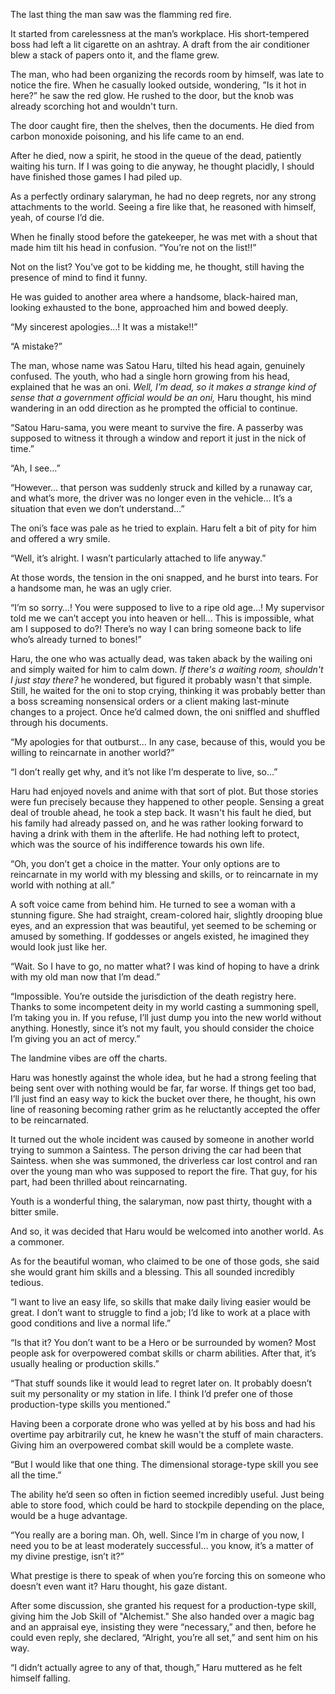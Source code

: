 The last thing the man saw was the flamming red fire.

It started from carelessness at the man’s workplace. His short-tempered boss had left a lit cigarette on an ashtray. A draft from the air conditioner blew a stack of papers onto it, and the flame grew.

The man, who had been organizing the records room by himself, was late to notice the fire. When he casually looked outside, wondering, ”Is it hot in here?” he saw the red glow. He rushed to the door, but the knob was already scorching hot and wouldn't turn.

The door caught fire, then the shelves, then the documents. He died from carbon monoxide poisoning, and his life came to an end.

After he died, now a spirit, he stood in the queue of the dead, patiently waiting his turn. If I was going to die anyway, he thought placidly, I should have finished those games I had piled up.

As a perfectly ordinary salaryman, he had no deep regrets, nor any strong attachments to the world. Seeing a fire like that, he reasoned with himself, yeah, of course I’d die.

When he finally stood before the gatekeeper, he was met with a shout that made him tilt his head in confusion. “You’re not on the list!!”

Not on the list? You’ve got to be kidding me, he thought, still having the presence of mind to find it funny.

He was guided to another area where a handsome, black-haired man, looking exhausted to the bone, approached him and bowed deeply.

“My sincerest apologies…! It was a mistake!!”

“A mistake?”

The man, whose name was Satou Haru, tilted his head again, genuinely confused. The youth, who had a single horn growing from his head, explained that he was an oni. _Well, I’m dead, so it makes a strange kind of sense that a government official would be an oni,_ Haru thought, his mind wandering in an odd direction as he prompted the official to continue.

“Satou Haru-sama, you were meant to survive the fire. A passerby was supposed to witness it through a window and report it just in the nick of time.”

“Ah, I see…”

“However… that person was suddenly struck and killed by a runaway car, and what’s more, the driver was no longer even in the vehicle… It’s a situation that even we don’t understand…”

The oni’s face was pale as he tried to explain. Haru felt a bit of pity for him and offered a wry smile.

“Well, it’s alright. I wasn’t particularly attached to life anyway.”

At those words, the tension in the oni snapped, and he burst into tears. For a handsome man, he was an ugly crier.

“I’m so sorry…! You were supposed to live to a ripe old age…! My supervisor told me we can’t accept you into heaven or hell… This is impossible, what am I supposed to do?! There’s no way I can bring someone back to life who’s already turned to bones!”

Haru, the one who was actually dead, was taken aback by the wailing oni and simply waited for him to calm down. _If there's a waiting room, shouldn't I just stay there?_ he wondered, but figured it probably wasn't that simple. Still, he waited for the oni to stop crying, thinking it was probably better than a boss screaming nonsensical orders or a client making last-minute changes to a project. Once he’d calmed down, the oni sniffled and shuffled through his documents.

“My apologies for that outburst… In any case, because of this, would you be willing to reincarnate in another world?”

“I don’t really get why, and it’s not like I’m desperate to live, so…”

Haru had enjoyed novels and anime with that sort of plot. But those stories were fun precisely because they happened to other people. Sensing a great deal of trouble ahead, he took a step back. It wasn't his fault he died, but his family had already passed on, and he was rather looking forward to having a drink with them in the afterlife. He had nothing left to protect, which was the source of his indifference towards his own life.

“Oh, you don’t get a choice in the matter. Your only options are to reincarnate in my world with my blessing and skills, or to reincarnate in my world with nothing at all.”

A soft voice came from behind him. He turned to see a woman with a stunning figure. She had straight, cream-colored hair, slightly drooping blue eyes, and an expression that was beautiful, yet seemed to be scheming or amused by something. If goddesses or angels existed, he imagined they would look just like her.

“Wait. So I have to go, no matter what? I was kind of hoping to have a drink with my old man now that I’m dead.”

“Impossible. You’re outside the jurisdiction of the death registry here. Thanks to some incompetent deity in my world casting a summoning spell, I’m taking you in. If you refuse, I’ll just dump you into the new world without anything. Honestly, since it’s not my fault, you should consider the choice I’m giving you an act of mercy.”

The landmine vibes are off the charts.

Haru was honestly against the whole idea, but he had a strong feeling that being sent over with nothing would be far, far worse. If things get too bad, I’ll just find an easy way to kick the bucket over there, he thought, his own line of reasoning becoming rather grim as he reluctantly accepted the offer to be reincarnated.

It turned out the whole incident was caused by someone in another world trying to summon a Saintess. The person driving the car had been that Saintess. when she was summoned, the driverless car lost control and ran over the young man who was supposed to report the fire. That guy, for his part, had been thrilled about reincarnating.

Youth is a wonderful thing, the salaryman, now past thirty, thought with a bitter smile.

And so, it was decided that Haru would be welcomed into another world. As a commoner.

As for the beautiful woman, who claimed to be one of those gods, she said she would grant him skills and a blessing. This all sounded incredibly tedious.

“I want to live an easy life, so skills that make daily living easier would be great. I don’t want to struggle to find a job; I’d like to work at a place with good conditions and live a normal life.”

“Is that it? You don’t want to be a Hero or be surrounded by women? Most people ask for overpowered combat skills or charm abilities. After that, it’s usually healing or production skills.”

“That stuff sounds like it would lead to regret later on. It probably doesn’t suit my personality or my station in life. I think I’d prefer one of those production-type skills you mentioned.”

Having been a corporate drone who was yelled at by his boss and had his overtime pay arbitrarily cut, he knew he wasn't the stuff of main characters. Giving him an overpowered combat skill would be a complete waste.

“But I would like that one thing. The dimensional storage-type skill you see all the time.”

The ability he’d seen so often in fiction seemed incredibly useful. Just being able to store food, which could be hard to stockpile depending on the place, would be a huge advantage.

“You really are a boring man. Oh, well. Since I’m in charge of you now, I need you to be at least moderately successful… you know, it’s a matter of my divine prestige, isn’t it?”

What prestige is there to speak of when you’re forcing this on someone who doesn’t even want it? Haru thought, his gaze distant.

After some discussion, she granted his request for a production-type skill, giving him the Job Skill of "Alchemist." She also handed over a magic bag and an appraisal eye, insisting they were “necessary,” and then, before he could even reply, she declared, “Alright, you’re all set,” and sent him on his way.

“I didn’t actually agree to any of that, though,” Haru muttered as he felt himself falling.
